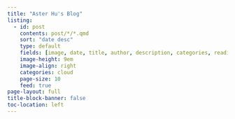 ```yaml
---
title: "Aster Hu's Blog"
listing:
  - id: post
    contents: post/*/*.qmd
    sort: "date desc"
    type: default
    fields: [image, date, title, author, description, categories, reading-time]
    image-height: 9em
    image-align: right
    categories: cloud
    page-size: 10
    feed: true
page-layout: full
title-block-banner: false
toc-location: left
---
```


::: {#post}
:::



